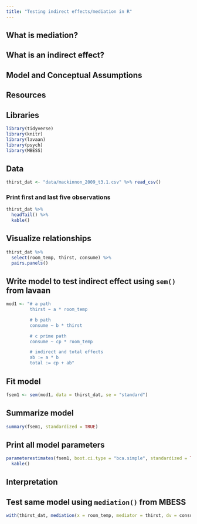 ```yaml
---
title: "Testing indirect effects/mediation in R"
---
```


## What is mediation?

## What is an indirect effect?

## Model and Conceptual Assumptions

## Resources

## Libraries

```r

library(tidyverse)
library(knitr)
library(lavaan)
library(psych)
library(MBESS)

```

## Data

```r

thirst_dat <- "data/mackinnon_2009_t3.1.csv" %>% read_csv()

```

### Print first and last five observations

```r

thirst_dat %>% 
  headTail() %>% 
  kable()

```

## Visualize relationships

```r

thirst_dat %>% 
  select(room_temp, thirst, consume) %>% 
  pairs.panels()

```

## Write model to test indirect effect using `sem()` from lavaan

```r

mod1 <- "# a path
         thirst ~ a * room_temp

         # b path
         consume ~ b * thirst

         # c prime path 
         consume ~ cp * room_temp

         # indirect and total effects
         ab := a * b
         total := cp + ab"

```

## Fit model

```r

fsem1 <- sem(mod1, data = thirst_dat, se = "standard")

```

## Summarize model

```r

summary(fsem1, standardized = TRUE)

```

## Print all model parameters

```r

parameterestimates(fsem1, boot.ci.type = "bca.simple", standardized = TRUE) %>% 
  kable()

```

## Interpretation

## Test same model using `mediation()` from MBESS

```r

with(thirst_dat, mediation(x = room_temp, mediator = thirst, dv = consume, bootstrap = FALSE, which.boot = "BCa"))

```







